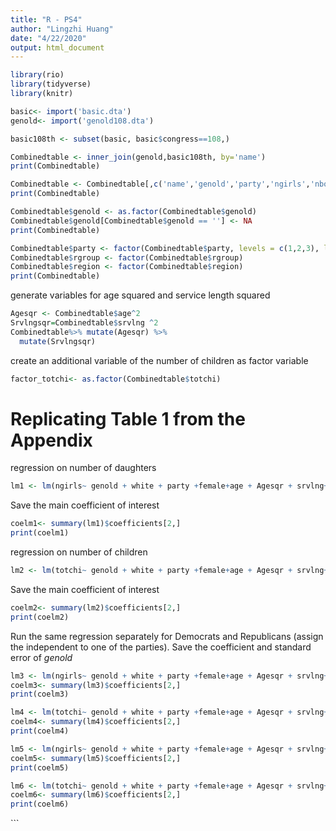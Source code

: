 ```yaml
---
title: "R - PS4"
author: "Lingzhi Huang"
date: "4/22/2020"
output: html_document
---
```


```r

library(rio)
library(tidyverse)
library(knitr)
```
```r
basic<- import('basic.dta')
genold<- import('genold108.dta')
```

```r
basic108th <- subset(basic, basic$congress==108,)
```

```r
Combinedtable <- inner_join(genold,basic108th, by='name')
print(Combinedtable)
```
```r
Combinedtable <- Combinedtable[,c('name','genold','party','ngirls','nboys','totchi','rgroup','region','repub','srvlng','female','white','age')]
print(Combinedtable)
```

```r
Combinedtable$genold <- as.factor(Combinedtable$genold)
Combinedtable$genold[Combinedtable$genold == ''] <- NA
print(Combinedtable)
```

```r
Combinedtable$party <- factor(Combinedtable$party, levels = c(1,2,3), labels=c("D", "R", "I"))
Combinedtable$rgroup <- factor(Combinedtable$rgroup)
Combinedtable$region <- factor(Combinedtable$region)
print(Combinedtable)
```

generate variables for age squared and service length squared
```r
Agesqr <- Combinedtable$age^2
Srvlngsqr=Combinedtable$srvlng ^2
Combinedtable%>% mutate(Agesqr) %>%
  mutate(Srvlngsqr)
```
create an additional variable of the number of children as factor variable
```r
factor_totchi<- as.factor(Combinedtable$totchi)
```

# Replicating Table 1 from the Appendix
regression on number of daughters
```r
lm1 <- lm(ngirls~ genold + white + party +female+age + Agesqr + srvlng+ Srvlngsqr+ rgroup+ region, data = Combinedtable)
```

Save the main coefficient of interest
```r
coelm1<- summary(lm1)$coefficients[2,]
print(coelm1)
```

regression on number of children
```r
lm2 <- lm(totchi~ genold + white + party +female+age + Agesqr + srvlng+ Srvlngsqr+ rgroup+ region, data = Combinedtable)
```

Save the main coefficient of interest
```r
coelm2<- summary(lm2)$coefficients[2,]
print(coelm2)
```
Run the same regression separately for Democrats and Republicans (assign the independent to one of the parties). Save the coefficient and standard error of *genold*
```r
lm3 <- lm(ngirls~ genold + white + party +female+age + Agesqr + srvlng+ Srvlngsqr+ rgroup+ region, data = Combinedtable[Combinedtable$repub==1,])
coelm3<- summary(lm3)$coefficients[2,]
print(coelm3)

lm4 <- lm(totchi~ genold + white + party +female+age + Agesqr + srvlng+ Srvlngsqr+ rgroup+ region, data = Combinedtable[Combinedtable$repub==1,])
coelm4<- summary(lm4)$coefficients[2,]
print(coelm4)

lm5 <- lm(ngirls~ genold + white + party +female+age + Agesqr + srvlng+ Srvlngsqr+ rgroup+ region, data = Combinedtable[Combinedtable$repub==0,])
coelm5<- summary(lm5)$coefficients[2,]
print(coelm5)

lm6 <- lm(totchi~ genold + white + party +female+age + Agesqr + srvlng+ Srvlngsqr+ rgroup+ region, data = Combinedtable[Combinedtable$repub==0,])
coelm6<- summary(lm6)$coefficients[2,]
print(coelm6)
```

```
















